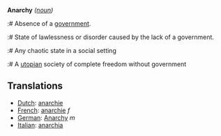 '''Anarchy''' ''([[noun]])''

:# Absence of a [[government]].
:# State of lawlessness or disorder caused by the lack of a government.
:# Any chaotic state in a social setting
:# A [[utopia|utopian]] society of complete freedom without government

==Translations==
*[[Dutch]]: [[anarchie]]
*[[French]]: [[anarchie]] ''f''
*[[German]]: [[Anarchy]] ''m''
*[[Italian]]: [[anarchia]]